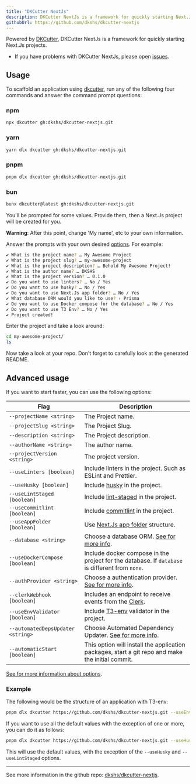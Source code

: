 ```yaml
---
title: "DKCutter NextJs"
description: DKCutter NextJs is a framework for quickly starting Next.Js projects.
githubUrl: https://github.com/dkshs/dkcutter-nextjs
---
```


Powered by [DKCutter](https://github.com/dkshs/dkcutter), DKCutter NextJs is a framework for quickly starting Next.Js projects.

- If you have problems with DKCutter NextJs, please open [issues](https://github.com/dkshs/dkcutter-nextjs/issues/new).

## Usage

To scaffold an application using [dkcutter](https://github.com/dkshs/dkcutter), run any of the following four commands and answer the command prompt questions:

### npm

```bash
npx dkcutter gh:dkshs/dkcutter-nextjs.git
```

### yarn

```bash
yarn dlx dkcutter gh:dkshs/dkcutter-nextjs.git
```

### pnpm

```bash
pnpm dlx dkcutter gh:dkshs/dkcutter-nextjs.git
```

### bun

```bash
bunx dkcutter@latest gh:dkshs/dkcutter-nextjs.git
```

You'll be prompted for some values. Provide them, then a Next.Js project will be created for you.

**Warning**: After this point, change 'My name', etc to your own information.

Answer the prompts with your own desired [options][options-url]. For example:

```bash
✔ What is the project name? … My Awesome Project
✔ What is the project slug? … my-awesome-project
✔ What is the project description? … Behold My Awesome Project!
✔ What is the author name? … DKSHS
✔ What is the project version? … 0.1.0
✔ Do you want to use linters? … No / Yes
✔ Do you want to use husky? … No / Yes
✔ Do you want to use Next.Js app folder? … No / Yes
✔ What database ORM would you like to use? › Prisma
✔ Do you want to use Docker compose for the database? … No / Yes
✔ Do you want to use T3 Env? … No / Yes
✔ Project created!
```

Enter the project and take a look around:

```bash
cd my-awesome-project/
ls
```

Now take a look at your repo. Don't forget to carefully look at the generated README.

## Advanced usage

If you want to start faster, you can use the following options:

| Flag                              | Description                                                                                      |
| --------------------------------- | ------------------------------------------------------------------------------------------------ |
| `--projectName <string>`          | The Project name.                                                                                |
| `--projectSlug <string>`          | The Project Slug.                                                                                |
| `--description <string>`          | The Project description.                                                                         |
| `--authorName <string>`           | The author name.                                                                                 |
| `--projectVersion <string>`       | The project version.                                                                             |
| `--useLinters [boolean]`          | Include linters in the project. Such as ESLint and Prettier.                                     |
| `--useHusky [boolean]`            | Include [husky](https://github.com/typicode/husky) in the project.                               |
| `--useLintStaged [boolean]`       | Include [lint-staged](https://github.com/lint-staged/lint-staged) in the project.                |
| `--useCommitlint [boolean]`       | Include [commitlint](https://commitlint.js.org/#/) in the project.                               |
| `--useAppFolder [boolean]`        | Use [Next.Js app folder](https://nextjs.org/docs/app) structure.                                 |
| `--database <string>`             | Choose a database ORM. [See for more info][options-url].                                         |
| `--useDockerCompose [boolean]`    | Include docker compose in the project for the database. If `database` is different from `none`.  |
| `--authProvider <string>`         | Choose a authentication provider. [See for more info][options-url].                              |
| `--clerkWebhook [boolean]`        | Includes an endpoint to receive events from the [Clerk](https://clerk.com/).                     |
| `--useEnvValidator [boolean]`     | Include [T3-env](https://github.com/t3-oss/t3-env) validator in the project.                     |
| `--automatedDepsUpdater <string>` | Choose Automated Dependency Updater. [See for more info][options-url].                           |
| `--automaticStart [boolean]`      | This option will install the application packages, start a git repo and make the initial commit. |

[See for more information about options][options-url].

### Example

The following would be the structure of an application with T3-env:

```bash
pnpm dlx dkcutter https://github.com/dkshs/dkcutter-nextjs.git --useEnvValidator
```

If you want to use all the default values with the exception of one or more, you can do it as follows:

```bash
pnpm dlx dkcutter https://github.com/dkshs/dkcutter-nextjs.git --useHusky --useLintStaged -y
```

This will use the default values, with the exception of the `--useHusky` and `--useLintStaged` options.

---

See more information in the github repo: [dkshs/dkcutter-nextjs](https://github.com/dkshs/dkcutter-nextjs).

[options-url]: https://github.com/dkshs/dkcutter-nextjs/blob/main/docs/project-generation-options.md
